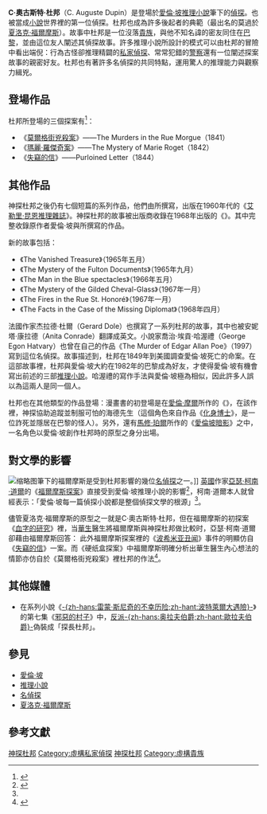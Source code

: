 {{noteTA
|1=zh-hans:迪潘;zh-hant:杜邦;
}}
{{Infobox character
| name = C·奧古斯特·杜邦
| series = 
| image = The Purloined Letter.jpg
| caption = 《[[失竊的信|失竊的信]]》中的C·奧古斯特·杜邦。
| first = 《[[莫爾格街兇殺案|莫爾格街兇殺案]]》
| last = 《[[失竊的信|失竊的信]]》
| creator = [[愛倫·坡|愛倫·坡]]
| portrayer = 
| gender =男
| occupation = 
| nationality = [[法國|法國]]
}}

'''C·奧古斯特·杜邦'''（C. Auguste Dupin）是登場於[[愛倫·坡|愛倫·坡]][[推理小說|推理小說]]筆下的[[名偵探|偵探]]。也被當成[[小說|小說]]世界裡的第一位偵探。杜邦也成為許多後起者的典範（最出名的莫過於[[夏洛克·福爾摩斯|夏洛克·福爾摩斯]]）。故事中杜邦是一位沒落[[貴族|貴族]]，與他不知名諱的密友同住在[[巴黎|巴黎]]，並由這位友人闡述其偵探故事。許多推理小說所設計的模式可以由杜邦的冒險中看出端倪：行為古怪卻推理精闢的[[私家偵探|私家偵探]]、常常犯錯的[[警察|警察]]還有一位闡述探案故事的親密好友。杜邦也有著許多名偵探的共同特點，運用驚人的推理能力與觀察力緝兇。

==登場作品==

杜邦所登場的三個探案有<ref name=":0">{{Cite news|url=https://www.hk01.com/%E5%93%B2%E5%AD%B8/66652/%E6%84%9B%E5%80%AB%E5%9D%A1-%E5%BC%95%E7%99%BC%E5%93%B2%E5%AD%B8%E5%AE%B6%E5%80%91%E7%88%AD%E8%AB%96%E7%9A%84%E5%81%B5%E6%8E%A2%E5%B0%8F%E8%AA%AA-01-19|title=愛倫坡：引發哲學家們爭論的偵探小說 (01/19)|author=致寧|date=2017-01-19|newspaper=香港01|accessdate=2018-08-11|language=zh-HK|archive-date=2018-08-11|archive-url=https://web.archive.org/web/20180811102125/https://www.hk01.com/%E5%93%B2%E5%AD%B8/66652/%E6%84%9B%E5%80%AB%E5%9D%A1-%E5%BC%95%E7%99%BC%E5%93%B2%E5%AD%B8%E5%AE%B6%E5%80%91%E7%88%AD%E8%AB%96%E7%9A%84%E5%81%B5%E6%8E%A2%E5%B0%8F%E8%AA%AA-01-19|dead-url=no}}</ref>：

* 《[[莫爾格街兇殺案|莫爾格街兇殺案]]》——The Murders in the Rue Morgue（1841）
* 《[[瑪麗·羅傑奇案|瑪麗·羅傑奇案]]》——The Mystery of Marie Roget（1842）
* 《[[失竊的信|失竊的信]]》——Purloined Letter（1844）

== 其他作品 ==

神探杜邦之後仍有七個短篇的系列作品，他們由{{link-en|麥克·哈里森|Michael Harrison}}所撰寫，出版在1960年代的《[[艾勒里·昆恩推理雜誌|艾勒里·昆恩推理雜誌]]》。神探杜邦的故事被出版商{{link-en|邁克羅夫特＆莫蘭|Mycroft & Moran}}收錄在1968年出版的《{{link-en|游俠杜邦的功勳|The Exploits of Chevalier Dupin}}》。其中完整收錄原作者愛倫·坡與{{link-en|麥克·哈里森|Michael Harrison}}所撰寫的作品。

新的故事包括：

* 《The Vanished Treasure》（1965年五月）
* 《The Mystery of the Fulton Documents》（1965年九月）
* 《The Man in the Blue spectacles》（1966年五月）
* 《The Mystery of the Gilded Cheval-Glass》（1967年一月）
* 《The Fires in the Rue St. Honoré》（1967年一月）
* 《The Facts in the Case of the Missing Diplomat》（1968年四月）

法國作家杰拉德·杜爾（Gerard Dole）也撰寫了一系列杜邦的故事，其中也被安妮塔·康拉德（Anita Conrade）翻譯成英文。小說家喬治·埃貢·哈渥禮（George Egon Hatvary）也曾在自己的作品《The Murder of Edgar Allan Poe》（1997）寫到這位名偵探。故事描述到，杜邦在1849年到美國調查愛倫·坡死亡的命案。在這部故事裡，杜邦與愛倫·坡大約在1982年的巴黎成為好友，才使得愛倫·坡有機會寫出前述的三部[[推理小說|推理小說]]。哈渥禮的寫作手法與愛倫·坡極為相似，因此許多人誤以為這兩人是同一個人。

杜邦也在其他類型的作品登場：漫畫書的初登場是在[[阿兰·摩尔|愛倫·摩爾]]所作的《{{link-en|The League of Extraordinary Gentlemen|The League of Extraordinary Gentlemen}}》，在該作裡，神探協助追蹤並制服可怕的海德先生（這個角色來自作品《[[化身博士|化身博士]]》，是一位詐死並隱居在巴黎的怪人）。另外，還有[[馬修·珀爾|馬修·珀爾]]所作的《[[愛倫坡暗影|愛倫坡暗影]]》之中，一名角色以愛倫·坡創作杜邦時的原型之身分出場。

==對文學的影響==
[[File:Sherlock_Holmes_-_The_Man_with_the_Twisted_Lip.jpg|缩略图]]筆下的福爾摩斯是受到杜邦影響的幾位[[名偵探|名偵探]]之一。]]
[[英國|英國]]作家[[亞瑟·柯南·道爾|亞瑟·柯南·道爾]]的《[[福爾摩斯探案|福爾摩斯探案]]》直接受到愛倫·坡推理小說的影響<ref>{{Cite web|url=http://www.chinanews.com/cul/2014/07-27/6429552.shtml|title=柯南道尔：福尔摩斯神话的缔造者|accessdate=2018-08-11|date=2014-07-27|publisher=中新网|archive-date=2018-08-11|archive-url=https://web.archive.org/web/20180811101155/http://www.chinanews.com/cul/2014/07-27/6429552.shtml|dead-url=no}}</ref>，柯南·道爾本人就曾經表示：「愛倫·坡每一篇偵探小說都是整個偵探文學的根源」<ref name=":0" />。

儘管夏洛克·福爾摩斯的原型之一就是C·奧古斯特·杜邦，但在福爾摩斯的初探案《[[血字的研究|血字的研究]]》裡，当[[華生|華生]]醫生將福爾摩斯與神探杜邦做比較时，亞瑟·柯南·道爾卻藉由福爾摩斯回答：
{{cquote|或許，你以為將我和杜邦比較是在恭維我，但在我來看，杜邦只是差勁的同事。在一刻鐘的沉默之後，用一句恰好的提點侵入他朋友思緒中，這種把戲十分愛現而且膚淺。他無庸置疑有些分析天才，但決不是愛倫‧坡樂見的現象。」（"No doubt you think you are complimenting me in comparing me to Dupin. Now in my opinion, Dupin was a very inferior fellow.  That trick of his of breaking in on his friends' thoughts with an apropos remark after a quarter of an hour's silence is really very showy and superficial.  He had some analytical genius, no doubt; but he was by no means such a phenomenon as Poe appeared to imagine."）}}
此外福爾摩斯探案裡的《[[波希米亚丑闻|波希米亚丑闻]]》事件的明顯仿自《[[失竊的信|失竊的信]]》一案。而《硬纸盒探案》中福爾摩斯明確分析出華生醫生內心想法的情節亦仿自於《莫爾格街兇殺案》裡杜邦的作法<ref>{{Cite book|title=謀殺的魅影：世界推理小說簡史|last=褚盟|publisher=古吳軒出版社|year=2011年6月|isbn=978-7-80733-644-0|location=蘇州}}</ref>。

==其他媒體==
* 在系列小說《[[波特萊爾大遇險|-{zh-hans:雷蒙·斯尼奇的不幸历险;zh-hant:波特萊爾大遇險}-]]》的第七集《[[邪惡的村子|邪惡的村子]]》中，[[反派角色|反派]][[歐拉夫伯爵|-{zh-hans:奥拉夫伯爵;zh-hant:歐拉夫伯爵}-]]偽裝成「探長杜邦」。

== 參見 ==
{{portal|小說|夏洛克·福尔摩斯}}
* [[愛倫·坡|愛倫·坡]]
* [[推理小說|推理小說]]
* [[名偵探|名偵探]]
* [[夏洛克·福爾摩斯|夏洛克·福爾摩斯]]

==參考文獻==
<references />

{{Commons category|C. Auguste Dupin}}

{{Translation/Ref|en|C. Auguste Dupin}}

[[Category:虛構法國人|神探杜邦]]
[[Category:虛構私家偵探|Category:虛構私家偵探]]
[[Category:愛倫·坡|神探杜邦]]

[[Category:虛構貴族|Category:虛構貴族]]